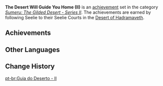 {{Achievement Set Infobox
|title        = 
|primogems    = {{Achievement/Primogems|The Desert Will Guide You Home (II)}}
|total        = {{Achievement/Total|The Desert Will Guide You Home (II)}}
|category     = Sumeru: The Gilded Desert - Series II
}}
'''The Desert Will Guide You Home (II)''' is an [[achievement]] set in the category ''[[Sumeru: The Gilded Desert - Series II]]''. The achievements are earned by following Seelie to their Seelie Courts in the [[Desert of Hadramaveth]].

==Achievements==
{{Achievements by Category Table|The Desert Will Guide You Home (II)}}
<!--
==Notes==

==Trivia==
-->
==Other Languages==
{{Other Languages
|en      = The Desert Will Guide You Home (II)
|zhs     = 大漠引路人・其二
|zhs_rm  = Dàmò Yǐnlù-rén - Qí Èr
|zht     = 大漠引路人・其二
|zht_rm  = Dàmò Yǐnlù-rén - Qí Èr
|zh_tl   = 
|ja      = 大漠の導き・2
|ja_rm   = Daibaku no Michibiki - Ni{{Assumed}}
|ja_tl   = 
|ko      = 사막의 길잡이・두 번째
|ko_rm   = Samak-ui Giljabi - Du Beonjjae
|ko_tl   = Guide of the Desert - Second
|es      = Guía del desierto (II)
|es_tl   = Guide of the Desert (II)
|fr      = {{MC|m=Guidé|f=Guidée}} par le désert (2)
|fr_tl   = Guided by the Desert (2)
|ru      = Пустыня укажет тебе путь II
|ru_tl   = The Desert Will Show You The Path II
|th      = ไกด์นำทางกลางทะเลทราย - ตอนที่ 2
|th_rm   = 
|th_tl   = 
|vi      = Người Dẫn Đường Đại Mạc II
|vi_tl   = 
|de      = Wegweiser der Wüste II
|de_tl   = Guide of the Desert II
|id      = Padang Pasir Mengantarmu Kembali (II)
|id_tl   = The Desert Brings You Back (II)
|pt      = Guia do Deserto - II
|pt_tl   = 
|tr      = Çöl Seni Eve Götürecek (II)
|tr_tl   = 
|it      = Guida del deserto (II)
|it_tl   = 
}}

==Change History==
{{Change History|3.4}}
<!--
==References==
{{Reflist}}
-->

[[pt-br:Guia do Deserto - II]]